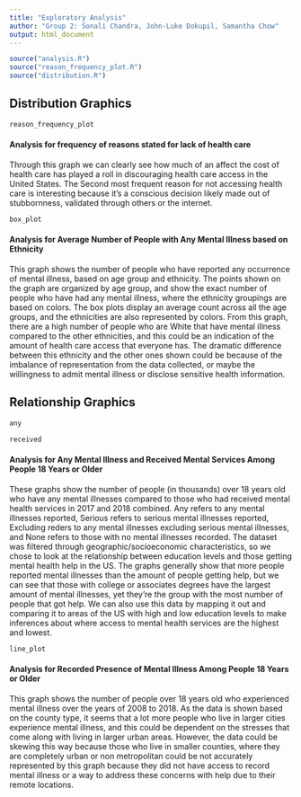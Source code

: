 ```yaml
---
title: "Exploratory Analysis"
author: "Group 2: Sonali Chandra, John-Luke Dokupil, Samantha Chow"
output: html_document
---
```

```r
source("analysis.R")
source("reason_frequency_plot.R")
source("distribution.R")
```

## Distribution Graphics

```r
reason_frequency_plot
```

#### Analysis for frequency of reasons stated for lack of health care
Through this graph we can clearly see how much of an affect the cost of health care has played a roll in discouraging health care access in the United States. The Second most frequent reason for not accessing health care is interesting because it's a conscious decision likely made out of stubbornness, validated through others or the internet.


```r
box_plot
```

#### Analysis for Average Number of People with Any Mental Illness based on Ethnicity
This graph shows the number of people who have reported any occurrence of mental illness, based on age group and ethnicity. The points shown on the graph are organized by age group, and show the exact number of people who have had any mental illness, where the ethnicity groupings are based on colors. The box plots display an average count across all the age groups, and the ethnicities are also represented by colors. From this graph, there are a high number of people who are White that have mental illness compared to the other ethnicities, and this could be an indication of the amount of health care access that everyone has. The dramatic difference between this ethnicity and the other ones shown could be because of the imbalance of representation from the data collected, or maybe the willingness to admit mental illness or disclose sensitive health information.


## Relationship Graphics

```r
any
```


```r
received
```

#### Analysis for Any Mental Illness and Received Mental Services Among People 18 Years or Older
These graphs show the number of people (in thousands) over 18 years old who have any mental illnesses compared to
those who had received mental health services in 2017 and 2018 combined. Any refers to any mental illnesses reported,
Serious refers to serious mental illnesses reported, Excluding reders to any mental illnesses excluding serious mental illnesses, and None refers to those with no mental illnesses recorded.
The dataset was filtered through geographic/socioeconomic characteristics, so we
chose to look at the relationship between education levels and those getting mental health help in the US. 
The graphs generally show that more people reported mental illnesses than the amount of people getting
help, but we can see that those with college or associates degrees have the largest amount of mental illnesses, yet
they're the group with the most number of people that got help. We can also use this data by mapping it out
and comparing it to areas of the US with high and low education levels to make inferences about where access to mental 
health services are the highest and lowest.


```r
line_plot
```

#### Analysis for Recorded Presence of Mental Illness Among People 18 Years or Older
This graph shows the number of people over 18 years old who experienced mental illness over the years of 2008 to 2018. As the data is shown based on the county type, it seems that a lot more people who live in larger cities experience mental illness, and this could be dependent on the stresses that come along with living in larger urban areas. However, the data could be skewing this way because those who live in smaller counties, where they are completely urban or non metropolitan could be not accurately represented by this graph because they did not have access to record mental illness or a way to address these concerns with help due to their remote locations. 
